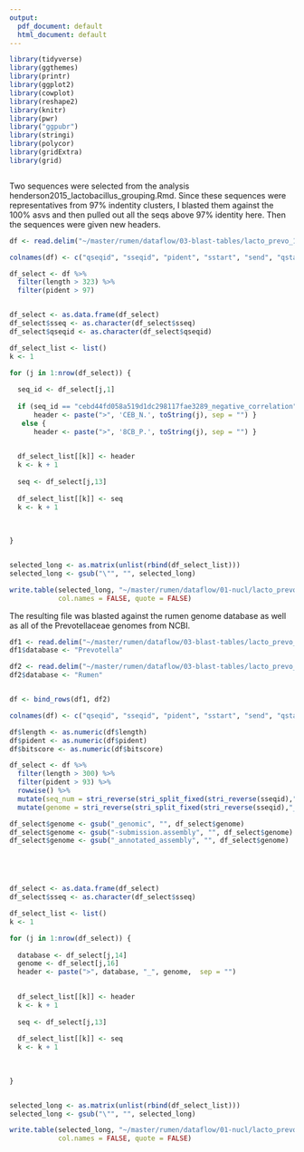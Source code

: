 ```yaml
---
output:
  pdf_document: default
  html_document: default
---
```

```r
library(tidyverse)
library(ggthemes)
library(printr)
library(ggplot2)
library(cowplot)
library(reshape2)
library(knitr)
library(pwr)
library("ggpubr")
library(stringi)
library(polycor)
library(gridExtra)
library(grid)
```

```r
```   

Two sequences were selected from the analysis henderson2015_lactobacillus_grouping.Rmd. Since these sequences were representatives from 97% indentity clusters, I blasted them against the 100% asvs and then pulled out all the seqs above 97% identity here. Then the sequences were given new headers.  

```r
df <- read.delim("~/master/rumen/dataflow/03-blast-tables/lacto_prevo_100_mapped", header=FALSE)

colnames(df) <- c("qseqid", "sseqid", "pident", "sstart", "send", "qstart", "qend", "evalue", "bitscore", "score", "qlen", "length", "sseq")

df_select <- df %>%
  filter(length > 323) %>%
  filter(pident > 97)


df_select <- as.data.frame(df_select)
df_select$sseq <- as.character(df_select$sseq)
df_select$qseqid <- as.character(df_select$qseqid)

df_select_list <- list()
k <- 1

for (j in 1:nrow(df_select)) {
  
  seq_id <- df_select[j,1]
  
  if (seq_id == "cebd44fd058a519d1dc298117fae3289_negative_correlation" ){ 
      header <- paste(">", 'CEB_N.', toString(j), sep = "") }
   else {
      header <- paste(">", '8CB_P.', toString(j), sep = "") }

  
  df_select_list[[k]] <- header
  k <- k + 1
  
  seq <- df_select[j,13]
  
  df_select_list[[k]] <- seq
  k <- k + 1
  
  
  
}


selected_long <- as.matrix(unlist(rbind(df_select_list)))
selected_long <- gsub("\"", "", selected_long)

write.table(selected_long, "~/master/rumen/dataflow/01-nucl/lacto_prevo_100.fasta", row.names = FALSE, 
            col.names = FALSE, quote = FALSE)
```

The resulting file was blasted against the rumen genome database as well as all of the Prevotellaceae genomes from NCBI. 


```r
df1 <- read.delim("~/master/rumen/dataflow/03-blast-tables/lacto_prevo_100_prevo_genomes_mapped", header=FALSE)
df1$database <- "Prevotella"

df2 <- read.delim("~/master/rumen/dataflow/03-blast-tables/lacto_prevo_100_rumen_genomes_mapped", header=FALSE)
df2$database <- "Rumen"


df <- bind_rows(df1, df2)

colnames(df) <- c("qseqid", "sseqid", "pident", "sstart", "send", "qstart", "qend", "evalue", "bitscore", "score", "qlen", "length", "sseq", "database")

df$length <- as.numeric(df$length)
df$pident <- as.numeric(df$pident)
df$bitscore <- as.numeric(df$bitscore)

df_select <- df %>%
  filter(length > 300) %>%
  filter(pident > 93) %>%
  rowwise() %>%
  mutate(seq_num = stri_reverse(stri_split_fixed(stri_reverse(sseqid),"_",n = 2)[[1]][1])) %>%
  mutate(genome = stri_reverse(stri_split_fixed(stri_reverse(sseqid),"_",n = 2)[[1]][2])) 

df_select$genome <- gsub("_genomic", "", df_select$genome)
df_select$genome <- gsub("-submission.assembly", "", df_select$genome)
df_select$genome <- gsub("_annotated_assembly", "", df_select$genome)





df_select <- as.data.frame(df_select)
df_select$sseq <- as.character(df_select$sseq)

df_select_list <- list()
k <- 1

for (j in 1:nrow(df_select)) {
  
  database <- df_select[j,14]
  genome <- df_select[j,16]
  header <- paste(">", database, "_", genome,  sep = "")

  
  df_select_list[[k]] <- header
  k <- k + 1
  
  seq <- df_select[j,13]
  
  df_select_list[[k]] <- seq
  k <- k + 1
  
  
  
}


selected_long <- as.matrix(unlist(rbind(df_select_list)))
selected_long <- gsub("\"", "", selected_long)

write.table(selected_long, "~/master/rumen/dataflow/01-nucl/lacto_prevo_100_genomes_blast.fasta", row.names = FALSE, 
            col.names = FALSE, quote = FALSE)


```